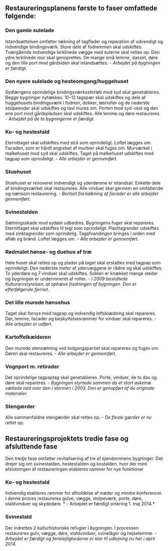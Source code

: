 ## Restaureringsplanens første to faser omfattede følgende:

### Den gamle sulelade
Istandsættelsen omfatter tækning af tagflader og reparation af udvendigt og indvendige bindingsværk. Store dele af fodremmen skal udskiftes. Tværgående indvendige lerklinede vægge med sulerne skal rettes op. Den ydre lerklinede mur skal genoprettes. De mange små lemme, dasset, døre og den lille port mod gårdsiden skal istandsættes. *- Arbejdet på bygningen er færdigt.*

### Den nyere sulelade og hesteomgang/huggehuset
Sydlængens oprindelige bindingsværkssforløb mod syd skal genetableres. Begge bygninger nytækkes. 10-12 tagspær skal udskiftes og dele af huggehusets bindingsværk  i fodrem, dokker, løsholter og de nederste stolpeender skal udskiftes og tavl mures om. Porten mod syd-vest og den ene port mod gårdspladsen skal udskiftes. Alle lemme og døre restaureres. *- Arbejdet på de to bygningerne er færdigt.*

### Ko- og hestestald
Eternittaget skal udskiftes med strå som oprindeligt. Loftet lægges om. Facaden, som er hårdt angrebet af murbier skal fuges om. Murværket i malkehuset mod syd skal udskiftes. Taget på malkehuset udskiftes med tagpap som oprindeligt. *- Alle arbejder er gennemført.*

### Stuehuset
Stuehuset er renoveret indvendigt og yderdørene er istandsat. Enkelte dele af bindingsværket skal restaureres. Alle vinduer skal gennem en omfattende og nænsom restaurering. *- Bortset fra kalkning af facader er alle arbejder gennemført.*

### Svinestalden
Sætningsskade mod sydøst udbedres. Bygningens fuger skal repareres. Eternittaget skal udskiftes til tegl som oprindeligt. Plasttagrender udskiftes med zinktagrender som oprindelig. Tagafvandingen bringes i orden med afløb og brønd. Loftet lægges om. *- Alle arbejder er gennemført.*

### Rødmalet hønse- og duehus af træ
Hele huset skal rettes op og plader på taget skal erstattes med tagpap som oprindeligt. Den nederste meter af ydervæggene er rådne og skal udskiftes. To yderdøre og 7 vinduer skal udskiftes. Soklen er knækket mange steder og bygningen er undermineret af rotter. *- I 2009 besluttede Kulturarvstyrelsen, at ophæve fredningen af bygningen. Den er efterfølgende fjernet.*

### Det lille murede hønsehus
Taget skal fornys med tagpap og indvendig loftsklædning skal repareres. Dør, lemme, facader og beskyttelsesrammer for vinduer skal repareres. *- Alle arbejder er udført.*

### Kartoffelkælderen
Den murede stensætning ved indgangspartiet skal repareres og fuges om. Døren skal restaureres. *- Alle arbejder er gennemført.*

### Vognport m. retirader
Det oprindelige tagpaptag skal genetableres. Porte, vinduer, de to das og døre skal repareres. *- Bygningen styrtede sammen da et stort asketræ væltede ned over den i stormen i 2003. Den er genopført af de originale materialer.*

### Stengærder
Alle sammenfaldne stengærder skal rettes op. *- De fleste gærder er nu rettet op.*

## Restaureringsprojektets tredie fase og afsluttende fase

Den tredje fase omfatter revitalisering af tre af ejendommens bygninger. Det drejer sig om svinestalden, hestestalden og kostalden, hvor der med afslutningen af restaureringen etableres rammer for nye funktioner

### Ko- og hestestald
Indvendig etableres rammer for afholdelse af møder og mindre konferencer. I denne proces restaureres gulve, vægge, stolpeværk, porte, døre, staldvinduer og skydedøre. * - Arbejdet er færdigt omkring 1. maj 2014.*

### Svinestald
Der indrettes 2 kulturhistoriske refugier i bygningen. I processen restaureres gulv, vægge, døre, staldvinduer, svinelåger og hejselemme. *- Arbejdet er færdigt og ferielejlighederne er klar til udlejning nu her i april 2014.*